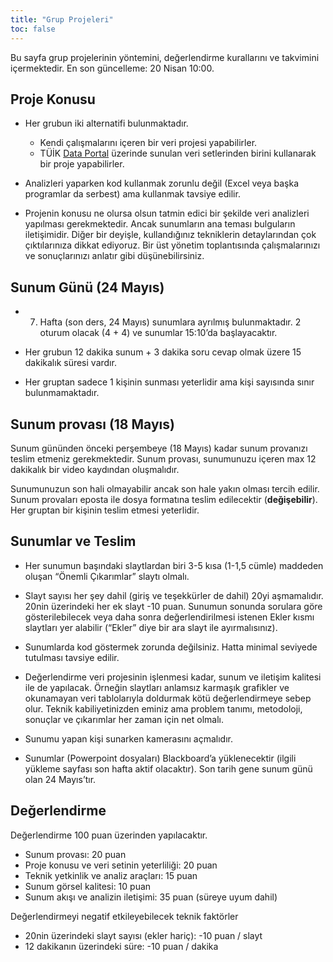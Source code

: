 ```yaml
---
title: "Grup Projeleri"
toc: false
---
```


Bu sayfa grup projelerinin yöntemini, değerlendirme kurallarını ve takvimini içermektedir. En son güncelleme: 20 Nisan 10:00.

## Proje Konusu

+ Her grubun iki alternatifi bulunmaktadır. 
    + Kendi çalışmalarını içeren bir veri projesi yapabilirler. 
    + TÜİK [Data Portal](https://data.tuik.gov.tr/) üzerinde sunulan veri setlerinden birini kullanarak bir proje yapabilirler. 

+ Analizleri yaparken kod kullanmak zorunlu değil (Excel veya başka programlar da serbest) ama kullanmak tavsiye edilir.

+ Projenin konusu ne olursa olsun tatmin edici bir şekilde veri analizleri yapılması gerekmektedir. Ancak sunumların ana teması bulguların iletişimidir. Diğer bir deyişle, kullandığınız tekniklerin detaylarından çok çıktılarınıza dikkat ediyoruz. Bir üst yönetim toplantısında çalışmalarınızı ve sonuçlarınızı anlatır gibi düşünebilirsiniz.

## Sunum Günü (24 Mayıs)

+ 7. Hafta (son ders, 24 Mayıs) sunumlara ayrılmış bulunmaktadır. 2 oturum olacak (4 + 4) ve sunumlar 15:10’da başlayacaktır.

+ Her grubun 12 dakika sunum + 3 dakika soru cevap olmak üzere 15 dakikalık süresi vardır.

+ Her gruptan sadece 1 kişinin sunması yeterlidir ama kişi sayısında sınır bulunmamaktadır.

## Sunum provası (18 Mayıs)

Sunum gününden önceki perşembeye (18 Mayıs) kadar sunum provanızı teslim etmeniz gerekmektedir. Sunum provası, sunumunuzu içeren max 12 dakikalık bir video kaydından oluşmalıdır. 

Sunumunuzun son hali olmayabilir ancak son hale yakın olması tercih edilir. Sunum provaları eposta ile dosya formatına teslim edilecektir (__değişebilir__). Her gruptan bir kişinin teslim etmesi yeterlidir.

## Sunumlar ve Teslim

+ Her sunumun başındaki slaytlardan biri 3-5 kısa (1-1,5 cümle) maddeden oluşan “Önemli Çıkarımlar” slaytı olmalı.

+ Slayt sayısı her şey dahil (giriş ve teşekkürler de dahil) 20yi aşmamalıdır. 20nin üzerindeki her ek slayt -10 puan. Sunumun sonunda sorulara göre gösterilebilecek veya daha sonra değerlendirilmesi istenen Ekler kısmı slaytları yer alabilir ("Ekler" diye bir ara slayt ile ayırmalısınız).

+ Sunumlarda kod göstermek zorunda değilsiniz. Hatta minimal seviyede tutulması tavsiye edilir.

+ Değerlendirme veri projesinin işlenmesi kadar, sunum ve iletişim kalitesi ile de yapılacak. Örneğin slaytları anlamsız karmaşık grafikler ve okunamayan veri tablolarıyla doldurmak kötü değerlendirmeye sebep olur. Teknik kabiliyetinizden eminiz ama problem tanımı, metodoloji, sonuçlar ve çıkarımlar her zaman için net olmalı.

+ Sunumu yapan kişi sunarken kamerasını açmalıdır.

+ Sunumlar (Powerpoint dosyaları) Blackboard’a yüklenecektir (ilgili yükleme sayfası son hafta aktif olacaktır). Son tarih gene sunum günü olan 24 Mayıs'tır.


## Değerlendirme 

Değerlendirme 100 puan üzerinden yapılacaktır.

+ Sunum provası: 20 puan
+ Proje konusu ve veri setinin yeterliliği: 20 puan
+ Teknik yetkinlik ve analiz araçları: 15 puan
+ Sunum görsel kalitesi: 10 puan
+ Sunum akışı ve analizin iletişimi: 35 puan (süreye uyum dahil)

Değerlendirmeyi negatif etkileyebilecek teknik faktörler

+ 20nin üzerindeki slayt sayısı (ekler hariç): -10 puan / slayt
+ 12 dakikanın üzerindeki süre: -10 puan / dakika





